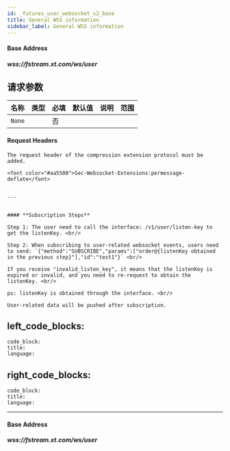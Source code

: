 ```yaml
---
id: _futures_user_websocket_v2_base
title: General WSS information
sidebar_label: General WSS information
---
```


#### **Base Address**

##### **wss://fstream.xt.com/ws/user**

## 请求参数

| 名称   | 类型 | 必填 | 默认值 | 说明 | 范围 |
| ------ | ---- | ---- | ------ | ---- | ---- |
| `None` |      | 否   |        |      |      |

#### **Request Headers**

    The request header of the compression extension protocol must be added.

    <font color="#aa5500">Sec-Websocket-Extensions:permessage-deflate</font>


    ---


    #### **Subscription Steps**

    Step 1: The user need to call the interface: /v1/user/listen-key to get the listenKey. <br/>

    Step 2: When subscribing to user-related websocket events, users need to send: `{"method":"SUBSCRIBE","params":["order@{listenKey obtained in the previous step}"],"id":"test1"}` <br/>

    If you receive "invalid_listen_key", it means that the listenKey is expired or invalid, and you need to re-request to obtain the listenKey. <br/>

    ps: listenKey is obtained through the interface. <br/>

    User-related data will be pushed after subscription.

## left_code_blocks:

    code_block:
    title:
    language:

## right_code_blocks:

    code_block:
    title:
    language:

---

#### **Base Address**

##### **wss://fstream.xt.com/ws/user**
